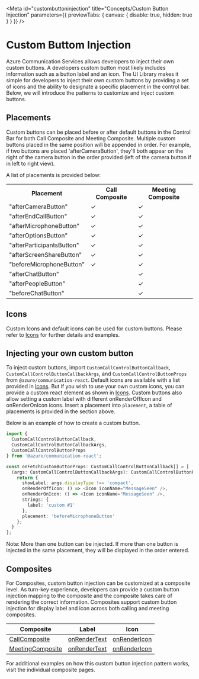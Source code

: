 
<Meta
  id="custombuttoninjection"
  title="Concepts/Custom Button Injection"
  parameters={{ previewTabs: { canvas: { disable: true, hidden: true } } }}
/>

# Custom Buttom Injection

Azure Communication Services allows developers to inject their own custom buttons.
A developers custom button most likely includes information such as a button label and an icon.
The UI Library makes it simple for developers to inject their own custom buttons by providing a set of icons and the ability to designate a specific placement in the control bar.
Below, we will introduce the patterns to customize and inject custom buttons.

## Placements

Custom buttons can be placed before or after default buttons in the Control Bar for both Call Composite and Meeting Composite. Multiple custom buttons placed
in the same position will be appended in order. For example, if two buttons are placed 'afterCameraButton', they'll both appear on the right of the camera button in the order provided (left of the camera button if in left to right view).

A list of placements is provided below:

<table>
  <tr>
    <th>Placement</th>
    <th>Call Composite</th>
    <th>Meeting Composite</th>
  </tr>
  <tr>
    <td>"afterCameraButton"</td>
    <td>✓</td>
    <td>✓</td>
  </tr>
  <tr>
    <td>"afterEndCallButton"</td>
    <td>✓</td>
    <td>✓</td>
  </tr>
  <tr>
    <td>"afterMicrophoneButton"</td>
    <td>✓</td>
    <td>✓</td>
  </tr>
  <tr>
    <td>"afterOptionsButton"</td>
    <td>✓</td>
    <td>✓</td>
  </tr>
  <tr>
    <td>"afterParticipantsButton"</td>
    <td>✓</td>
    <td>✓</td>
  </tr>
  <tr>
    <td>"afterScreenShareButton"</td>
    <td>✓</td>
    <td>✓</td>
  </tr>
  <tr>
    <td>"beforeMicrophoneButton"</td>
    <td>✓</td>
    <td>✓</td>
  </tr>
  <tr>
    <td>"afterChatButton"</td>
    <td></td>
    <td>✓</td>
  </tr>
  <tr>
    <td>"afterPeopleButton"</td>
    <td></td>
    <td>✓</td>
  </tr>
  <tr>
    <td>"beforeChatButton"</td>
    <td></td>
    <td>✓</td>
  </tr>
</table>

## Icons

Custom Icons and default icons can be used for custom buttons. Please refer to [Icons](./?path=/docs/icons--page) for further details and examples.

## Injecting your own custom button

To inject custom buttons, import `CustomCallControlButtonCallback`, `CustomCallControlButtonCallbackArgs`, and `CustomCallControlButtonProps` from `@azure/communication-react`.
Default icons are available with a list provided in [Icons](./?path=/docs/icons--page). But if you wish to use your own custom icons,
you can provide a custom react element as shown in [Icons](./?path=/docs/icons--page).
Custom buttons also allow setting a custom label with different onRenderOffIcon and onRenderOnIcon icons.
Insert a placement into `placement`, a table of placements is provided in the section above.

Below is an example of how to create a custom button.

```typescript
import {
  CustomCallControlButtonCallback,
  CustomCallControlButtonCallbackArgs,
  CustomCallControlButtonProps
} from '@azure/communication-react';

const onFetchCustomButtonProps: CustomCallControlButtonCallback[] = [
  (args: CustomCallControlButtonCallbackArgs): CustomCallControlButtonProps => {
    return {
      showLabel: args.displayType !== 'compact',
      onRenderOffIcon: () => <Icon iconName="MessageSeen" />,
      onRenderOnIcon: () => <Icon iconName="MessageSeen" />,
      strings: {
        label: 'custom #1'
      },
      placement: 'beforeMicrophoneButton'
    };
  }
];
```

Note: More than one button can be injected. If more than one button is injected in the same placement, they will be displayed in the order entered.

## Composites

For Composites, custom button injection can be customized at a composite level.
As turn-key experience, developers can provide a custom button injection mapping to the composite and the composite takes care of rendering the correct information.
Composites support custom button injection for display label and icon across both calling and meeting composites.

| Composite                                                                                                     | Label                                                                                                           | Icon                                                                          |
| ------------------------------------------------------------------------------------------------------------- | --------------------------------------------------------------------------------------------------------------- | ----------------------------------------------------------------------------- |
| [CallComposite](./?path=/story/composites-call-custombuttoninjectionexample--custom-button-injection-example) | [onRenderText](./?path=/story/composites-call-custombuttoninjectionexample--custom-button-injection-example)    | [onRenderIcon](./?path=/story/ui-components-controlbar-buttons-base--default) |
| [MeetingComposite](./?path=/story/composites-meeting-custombuttoninjection--custom-button-injection-example)  | [onRenderText](./?path=/story/composites-meeting-custombuttoninjectionexample--custom-button-injection-example) | [onRenderIcon](./?path=/story/ui-components-controlbar-buttons-base--default) |

For additional examples on how this custom button injection pattern works, visit the individual composite pages.
